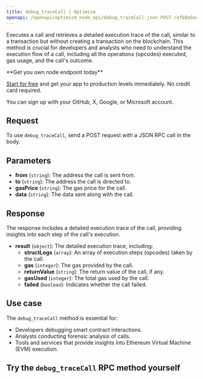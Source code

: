 ---
title: debug_traceCall | Optimism
openapi: /openapi/optimism_node_api/debug_traceCall.json POST /efb0a5eccd2caa5135eb54eba6f7f300
---

Executes a call and retrieves a detailed execution trace of the call, similar to a transaction but without creating a transaction on the blockchain. This method is crucial for developers and analysts who need to understand the execution flow of a call, including all the operations (opcodes) executed, gas usage, and the call's outcome.

<Check>
**Get you own node endpoint today**

[Start for free](https://console.chainstack.com/) and get your app to production levels immediately. No credit card required.

You can sign up with your GitHub, X, Google, or Microsoft account.
</Check>


## Request

To use `debug_traceCall`, send a POST request with a JSON RPC call in the body.

## Parameters

* **from** (`string`): The address the call is sent from.
* **to** (`string`): The address the call is directed to.
* **gasPrice** (`string`): The gas price for the call.
* **data** (`string`): The data sent along with the call.

## Response

The response includes a detailed execution trace of the call, providing insights into each step of the call's execution.

* **result** (`object`): The detailed execution trace, including:
  + **structLogs** (`array`): An array of execution steps (opcodes) taken by the call.
  + **gas** (`integer`): The gas provided by the call.
  + **returnValue** (`string`): The return value of the call, if any.
  + **gasUsed** (`integer`): The total gas used by the call.
  + **failed** (`boolean`): Indicates whether the call failed.

## Use case

The `debug_traceCall` method is essential for:

* Developers debugging smart contract interactions.
* Analysts conducting forensic analysis of calls.
* Tools and services that provide insights into Ethereum Virtual Machine (EVM) execution.

## Try the `debug_traceCall` RPC method yourself